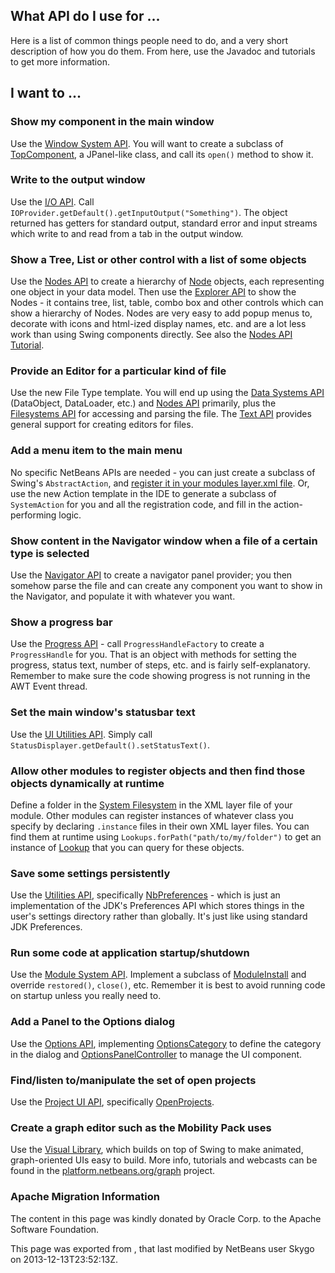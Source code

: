 <!--

    Licensed to the Apache Software Foundation (ASF) under one
    or more contributor license agreements.  See the NOTICE file
    distributed with this work for additional information
    regarding copyright ownership.  The ASF licenses this file
    to you under the Apache License, Version 2.0 (the
    "License"); you may not use this file except in compliance
    with the License.  You may obtain a copy of the License at

      http://www.apache.org/licenses/LICENSE-2.0

    Unless required by applicable law or agreed to in writing,
    software distributed under the License is distributed on an
    "AS IS" BASIS, WITHOUT WARRANTIES OR CONDITIONS OF ANY
    KIND, either express or implied.  See the License for the
    specific language governing permissions and limitations
    under the License.

-->

==What API do I use for ...==

Here is a list of common things people need to do, and a very short description of how you do them.  From here, use the Javadoc and tutorials to get more information.

==I want to ...==
===Show my component in the main window===
Use the [http://bits.netbeans.org/dev/javadoc/org-openide-windows/overview-summary.html Window System API].  You will want to create a subclass of [http://bits.netbeans.org/dev/javadoc/org-openide-windows/org/openide/windows/TopComponent.html TopComponent], a JPanel-like class, and call its <tt>open()</tt> method to show it.

===Write to the output window===
Use the [http://bits.netbeans.org/dev/javadoc/org-openide-io/overview-summary.html I/O API].  Call <tt>IOProvider.getDefault().getInputOutput("Something")</tt>.  The object returned has getters for standard output, standard error and input streams which write to and read from a tab in the output window.

===Show a Tree, List or other control with a list of some objects===
Use the [http://bits.netbeans.org/dev/javadoc/org-openide-nodes/overview-summary.html Nodes API] to create a hierarchy of [http://bits.netbeans.org/dev/javadoc/org-openide-nodes/org/openide/nodes/Node.html Node] objects, each representing one object in your data model.  Then use the [http://bits.netbeans.org/dev/javadoc/org-openide-explorer/overview-summary.html Explorer API] to show the Nodes - it contains tree, list, table, combo box and other controls which can show a hierarchy of Nodes.  Nodes are very easy to add popup menus to, decorate with icons and html-ized display names, etc. and are a lot less work than using Swing components directly.  See also the [http://platform.netbeans.org/tutorials/nbm-nodesapi2.html Nodes API Tutorial].

===Provide an Editor for a particular kind of file===
Use the new File Type template.  You will end up using the [http://bits.netbeans.org/dev/javadoc/org-openide-loaders/overview-summary.html Data Systems API] (DataObject, DataLoader, etc.) and [http://bits.netbeans.org/dev/javadoc/org-openide-nodes/overview-summary.html Nodes API] primarily, plus the [http://bits.netbeans.org/dev/javadoc/org-openide-filesystems/overview-summary.html Filesystems API] for accessing and parsing the file.  The [http://bits.netbeans.org/dev/javadoc/org-openide-text/overview-summary.html Text API] provides general support for creating editors for files.

===Add a menu item to the main menu===
No specific NetBeans APIs are needed - you can just create a subclass of Swing's <tt>AbstractAction</tt>, and [[DevFaqActionAddMenuBar| register it in your modules layer.xml file]].  Or, use the new Action template in the IDE to generate a subclass of <tt>SystemAction</tt> for you and all the registration code, and fill in the action-performing logic.

===Show content in the Navigator window when a file of a certain type is selected===
Use the [http://bits.netbeans.org/dev/javadoc/org-netbeans-spi-navigator/overview-summary.html Navigator API] to create a navigator panel provider;  you then somehow parse the file and can create any component you want to show in the Navigator, and populate it with whatever you want.

===Show a progress bar===
Use the [http://bits.netbeans.org/dev/javadoc/org-netbeans-api-progress/overview-summary.html Progress API] - call <tt>ProgressHandleFactory</tt> to create a <tt>ProgressHandle</tt> for you.  That is an object with methods for setting the progress, status text, number of steps, etc. and is fairly self-explanatory.  Remember to make sure the code showing progress is not running in the AWT Event thread.

===Set the main window's statusbar text===
Use the [http://bits.netbeans.org/dev/javadoc/org-openide-awt/overview-summary.html UI Utilities API].  Simply call <tt>StatusDisplayer.getDefault().setStatusText()</tt>.

===Allow other modules to register objects and then find those objects dynamically at runtime===
Define a folder in the [[DevFaqSystemFilesystem| System Filesystem]] in the XML layer file of your module.  Other modules can register instances of whatever class you specify by declaring <tt>.instance</tt> files in their own XML layer files.  You can find them at runtime using <tt>Lookups.forPath("path/to/my/folder")</tt> to get an instance of [[DevFaqLookup | Lookup]] that you can query for these objects.

===Save some settings persistently===
Use the [http://bits.netbeans.org/dev/javadoc/org-openide-util/overview-summary.html Utilities API], specifically [http://bits.netbeans.org/dev/javadoc/org-openide-util/org/openide/util/NbPreferences.html NbPreferences] - which is just an implementation of the JDK's Preferences API which stores things in the user's settings directory rather than globally.  It's just like using standard JDK Preferences.

===Run some code at application startup/shutdown===
Use the [http://bits.netbeans.org/dev/javadoc/org-openide-modules/overview-summary.html Module System API].  Implement a subclass of [http://bits.netbeans.org/dev/javadoc/org-openide-modules/org/openide/modules/ModuleInstall.html ModuleInstall] and override <tt>restored()</tt>, <tt>close()</tt>, etc.  Remember it is best to avoid running code on startup unless you really need to.

===Add a Panel to the Options dialog===
Use the [http://bits.netbeans.org/dev/javadoc/org-netbeans-modules-options-api/overview-summary.html Options API], implementing [http://bits.netbeans.org/dev/javadoc/org-netbeans-modules-options-api/org/netbeans/spi/options/OptionsCategory.html OptionsCategory] to define the category in the dialog and [http://bits.netbeans.org/dev/javadoc/org-netbeans-modules-options-api/org/netbeans/spi/options/OptionsPanelController.html OptionsPanelController] to manage the UI component.

===Find/listen to/manipulate the set of open projects===
Use the [http://bits.netbeans.org/dev/javadoc/org-netbeans-modules-projectuiapi/overview-summary.html Project UI API], specifically [http://bits.netbeans.org/dev/javadoc/org-netbeans-modules-projectuiapi/org/netbeans/api/project/ui/OpenProjects.html OpenProjects].

===Create a graph editor such as the Mobility Pack uses===
Use the [http://bits.netbeans.org/dev/javadoc/org-netbeans-api-visual/overview-summary.html Visual Library], which builds on top of Swing to make animated, graph-oriented UIs easy to build.  More info, tutorials and webcasts can be found in the [http://platform.netbeans.org/graph platform.netbeans.org/graph] project.

===Apache Migration Information===

The content in this page was kindly donated by Oracle Corp. to the
Apache Software Foundation.

This page was exported from , 
that last modified by NetBeans user Skygo 
on 2013-12-13T23:52:13Z.

